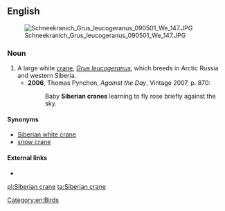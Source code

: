 ==English==
[[File:Schneekranich Grus leucogeranus 090501 We 147.JPG|thumb|upright]]
===Noun===
{{en-noun|sg=[[Siberian]] [[crane]]}}

# A large white [[crane]], ''[[Grus leucogeranus]]'', which breeds in Arctic Russia and western Siberia.
#*'''2006''', Thomas Pynchon, ''Against the Day'', Vintage 2007, p. 870:
#*:Baby '''Siberian cranes''' learning to fly rose briefly against the sky.

====Synonyms====
* [[Siberian white crane]]
* [[snow crane]]
====External links====
* {{pedia}}
[[Category:en:Birds]]

[[pl:Siberian crane]]
[[ta:Siberian crane]]